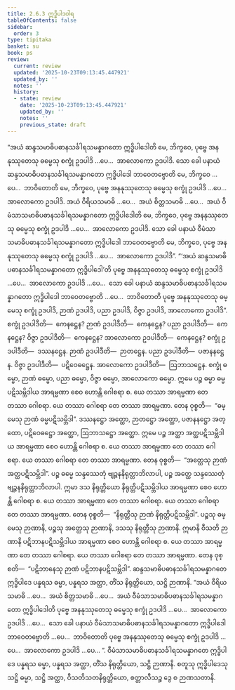 ```yaml
---
title: 2.6.3 ဣဒ္ဓိပါဒဝါရ
tableOfContents: false
sidebar:
  order: 3
type: tipitaka
basket: su
book: ps
review:
  current: review
  updated: '2025-10-23T09:13:45.447921'
  updated_by: ''
  notes: ''
  history:
  - state: review
    date: '2025-10-23T09:13:45.447921'
    updated_by: ''
    notes: ''
    previous_state: draft
---
```



<ReviewStatus review={frontmatter.review} showDetails={true} />

<HypothesisAnnotation frontmatter={frontmatter} />

<DynamicBreadcrumb />

<Division number="32" book="ps" e="ch" v="26" p="36">

<Paragraph number="1590" book="ps">
“အယံ ဆန္ဒသမာဓိပဓာနသင်္ခါရသမန္နာဂတော ဣဒ္ဓိပါဒေါတိ မေ, ဘိက္ခဝေ, ပုဗ္ဗေ အနနုဿုတေသု ဓမ္မေသု စက္ခုံ ဥဒပါဒိ …ပေ…  အာလောကော ဥဒပါဒိ. သော ခေါ ပနာယံ ဆန္ဒသမာဓိပဓာနသင်္ခါရသမန္နာဂတော ဣဒ္ဓိပါဒေါ ဘာဝေတဗ္ဗောတိ မေ, ဘိက္ခဝေ …ပေ…  ဘာဝိတောတိ မေ, ဘိက္ခဝေ, ပုဗ္ဗေ အနနုဿုတေသု ဓမ္မေသု စက္ခုံ ဥဒပါဒိ …ပေ…  အာလောကော ဥဒပါဒိ.
</Paragraph>

<Paragraph number="1591" book="ps">
အယံ ဝီရိယသမာဓိ …ပေ…  အယံ စိတ္တသမာဓိ …ပေ…  အယံ ဝီမံသာသမာဓိပဓာနသင်္ခါရသမန္နာဂတော ဣဒ္ဓိပါဒေါတိ မေ, ဘိက္ခဝေ, ပုဗ္ဗေ အနနုဿုတေသု ဓမ္မေသု စက္ခုံ ဥဒပါဒိ …ပေ…  အာလောကော ဥဒပါဒိ. သော ခေါ ပနာယံ ဝီမံသာသမာဓိပဓာနသင်္ခါရသမန္နာဂတော ဣဒ္ဓိပါဒေါ ဘာဝေတဗ္ဗောတိ မေ, ဘိက္ခဝေ, ပုဗ္ဗေ အနနုဿုတေသု ဓမ္မေသု စက္ခုံ ဥဒပါဒိ …ပေ…  အာလောကော ဥဒပါဒိ”.
</Paragraph>

<Paragraph number="1592" book="ps">
“‘အယံ <Emphasis>ဆန္ဒသမာဓိပဓာနသင်္ခါရသမန္နာဂတော ဣဒ္ဓိပါဒေါ</Emphasis>’တိ ပုဗ္ဗေ အနနုဿုတေသု ဓမ္မေသု စက္ခုံ ဥဒပါဒိ …ပေ…  အာလောကော ဥဒပါဒိ …ပေ…  သော ခေါ ပနာယံ ဆန္ဒသမာဓိပဓာနသင်္ခါရသမန္နာဂတော ဣဒ္ဓိပါဒေါ ဘာဝေတဗ္ဗောတိ …ပေ…  ဘာဝိတောတိ ပုဗ္ဗေ အနနုဿုတေသု ဓမ္မေသု စက္ခုံ ဥဒပါဒိ, ဉာဏံ ဥဒပါဒိ, ပညာ ဥဒပါဒိ, ဝိဇ္ဇာ ဥဒပါဒိ, အာလောကော ဥဒပါဒိ”.
</Paragraph>

<Paragraph number="1593" book="ps">
စက္ခုံ ဥဒပါဒီတိ—  ကေနဋ္ဌေန? ဉာဏံ ဥဒပါဒီတိ—  ကေနဋ္ဌေန? ပညာ ဥဒပါဒီတိ—  ကေနဋ္ဌေန? ဝိဇ္ဇာ ဥဒပါဒီတိ—  ကေနဋ္ဌေန? အာလောကော ဥဒပါဒီတိ—  ကေနဋ္ဌေန? <Emphasis>စက္ခုံ ဥဒပါဒီ</Emphasis>တိ—  ဒဿနဋ္ဌေန. <Emphasis>ဉာဏံ ဥဒပါဒီ</Emphasis>တိ—  ဉာတဋ္ဌေန. <Emphasis>ပညာ ဥဒပါဒီ</Emphasis>တိ—  ပဇာနနဋ္ဌေန. <Emphasis>ဝိဇ္ဇာ ဥဒပါဒီ</Emphasis>တိ—  ပဋိဝေဓဋ္ဌေန. <Emphasis>အာလောကော ဥဒပါဒီ</Emphasis>တိ—  ဩဘာသဋ္ဌေန.
</Paragraph>

<Paragraph number="1594" book="ps">
စက္ခုံ ဓမ္မော, ဉာဏံ ဓမ္မော, ပညာ ဓမ္မော, ဝိဇ္ဇာ ဓမ္မော, အာလောကော ဓမ္မော. ဣမေ ပဉ္စ ဓမ္မာ ဓမ္မပဋိသမ္ဘိဒါယ အာရမ္မဏာ စေဝ ဟောန္တိ ဂေါစရာ စ. ယေ တဿာ အာရမ္မဏာ တေ တဿာ ဂေါစရာ. ယေ တဿာ ဂေါစရာ တေ တဿာ အာရမ္မဏာ. တေန ဝုစ္စတိ—  “ဓမ္မေသု ဉာဏံ ဓမ္မပဋိသမ္ဘိဒါ”.
</Paragraph>

<Paragraph number="1595" book="ps">
ဒဿနဋ္ဌော အတ္ထော, ဉာတဋ္ဌော အတ္ထော, ပဇာနနဋ္ဌော အတ္ထော, ပဋိဝေဓဋ္ဌော အတ္ထော, ဩဘာသဋ္ဌော အတ္ထော. ဣမေ ပဉ္စ အတ္ထာ အတ္ထပဋိသမ္ဘိဒါယ အာရမ္မဏာ စေဝ ဟောန္တိ ဂေါစရာ စ. ယေ တဿာ အာရမ္မဏာ တေ တဿာ ဂေါစရာ. ယေ တဿာ ဂေါစရာ တေ တဿာ အာရမ္မဏာ. တေန ဝုစ္စတိ—  “အတ္ထေသု ဉာဏံ အတ္ထပဋိသမ္ဘိဒါ”.
</Paragraph>

<Paragraph number="1596" book="ps">
ပဉ္စ ဓမ္မေ သန္ဒဿေတုံ ဗျဉ္ဇနနိရုတ္တာဘိလာပါ, ပဉ္စ အတ္ထေ သန္ဒဿေတုံ ဗျဉ္ဇနနိရုတ္တာဘိလာပါ. ဣမာ ဒသ နိရုတ္တိယော နိရုတ္တိပဋိသမ္ဘိဒါယ အာရမ္မဏာ စေဝ ဟောန္တိ ဂေါစရာ စ. ယေ တဿာ အာရမ္မဏာ တေ တဿာ ဂေါစရာ. ယေ တဿာ ဂေါစရာ တေ တဿာ အာရမ္မဏာ. တေန ဝုစ္စတိ—  “နိရုတ္တီသု ဉာဏံ နိရုတ္တိပဋိသမ္ဘိဒါ”.
</Paragraph>

<Paragraph number="1597" book="ps">
ပဉ္စသု ဓမ္မေသု ဉာဏာနိ, ပဉ္စသု အတ္ထေသု ဉာဏာနိ, ဒသသု နိရုတ္တီသု ဉာဏာနိ. ဣမာနိ ဝီသတိ ဉာဏာနိ ပဋိဘာနပဋိသမ္ဘိဒါယ အာရမ္မဏာ စေဝ ဟောန္တိ ဂေါစရာ စ. ယေ တဿာ အာရမ္မဏာ တေ တဿာ ဂေါစရာ. ယေ တဿာ ဂေါစရာ တေ တဿာ အာရမ္မဏာ. တေန ဝုစ္စတိ—  “ပဋိဘာနေသု ဉာဏံ ပဋိဘာနပဋိသမ္ဘိဒါ”.
</Paragraph>

<Paragraph number="1598" book="ps">
ဆန္ဒသမာဓိပဓာနသင်္ခါရသမန္နာဂတေ ဣဒ္ဓိပါဒေ ပန္နရသ ဓမ္မာ, ပန္နရသ အတ္ထာ, တိံသ နိရုတ္တိယော, သဋ္ဌိ ဉာဏာနိ.
</Paragraph>

<Paragraph number="1599" book="ps">
“အယံ <Emphasis>ဝီရိယသမာဓိ</Emphasis> …ပေ…  အယံ <Emphasis>စိတ္တသမာဓိ</Emphasis> …ပေ…  အယံ <Emphasis>ဝီမံသာသမာဓိပဓာနသင်္ခါရသမန္နာဂတော ဣဒ္ဓိပါဒေါ</Emphasis>တိ ပုဗ္ဗေ အနနုဿုတေသု ဓမ္မေသု စက္ခုံ ဥဒပါဒိ …ပေ…  အာလောကော ဥဒပါဒိ …ပေ…  သော ခေါ ပနာယံ ဝီမံသာသမာဓိပဓာနသင်္ခါရသမန္နာဂတော ဣဒ္ဓိပါဒေါ ဘာဝေတဗ္ဗောတိ …ပေ…  ဘာဝိတောတိ ပုဗ္ဗေ အနနုဿုတေသု ဓမ္မေသု စက္ခုံ ဥဒပါဒိ …ပေ…  အာလောကော ဥဒပါဒိ …ပေ… ”.
</Paragraph>

<Paragraph number="1600" book="ps">
ဝီမံသာသမာဓိပဓာနသင်္ခါရသမန္နာဂတေ ဣဒ္ဓိပါဒေ ပန္နရသ ဓမ္မာ, ပန္နရသ အတ္ထာ, တိံသ နိရုတ္တိယော, သဋ္ဌိ ဉာဏာနိ.
</Paragraph>

<Paragraph number="1601" book="ps">
စတူသု ဣဒ္ဓိပါဒေသု သဋ္ဌိ ဓမ္မာ, သဋ္ဌိ အတ္ထာ, ဝီသတိသတနိရုတ္တိယော, စတ္တာလီသဉ္စ ဒွေ စ ဉာဏသတာနိ.
</Paragraph>
</Division>